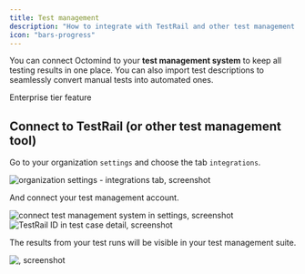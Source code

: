 ```yaml
---
title: Test management
description: "How to integrate with TestRail and other test management solutions"
icon: "bars-progress"
---
```


You can connect Octomind to your **test management system** to keep all testing results in one place. You can also import test descriptions to seamlessly convert manual tests into automated ones.

<Info>Enterprise tier feature</Info>

## Connect to TestRail (or other test management tool)

Go to your organization `settings` and choose the tab `integrations`.

<Frame caption="organization settings - integrations tab, screenshot 03/2025">
  <img
    src="/images/integrations/integrations-settings.png"
    alt="organization settings - integrations tab, screenshot"
  />
</Frame>

And connect your test management account.

<Frame caption="connect test management system in settings, screenshot 03/2025">
  <img
    src="/images/integrations/connect-testrail.png"
    alt="connect test management system in settings, screenshot"
  />
</Frame>

<div class="mt-8" />

<Frame caption="TestRail ID in test case detail, screenshot 03/2025">
  <img
    src="/images/integrations/testrail-id.png"
    alt="TestRail ID in test case detail, screenshot"
  />
</Frame>

The results from your test runs will be visible in your test management suite.

<Frame caption="Test run results displayed in TestRail, screenshot 03/2025">
  <img
    src="/images/integrations/test-results-testrail.png"
    alt=", screenshot"
  />
</Frame>
